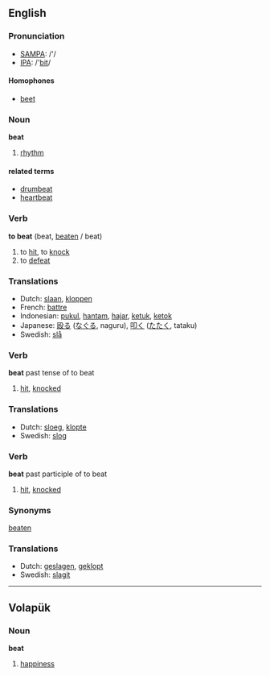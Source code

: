==English==
=== Pronunciation ===
*[[w:SAMPA|SAMPA]]: /'/
*[[w:IPA|IPA]]: /'[[bit]]/

====Homophones====
*[[beet]]

===Noun===
'''beat'''
#[[rhythm]]
====related terms====
*[[drumbeat]]
*[[heartbeat]]

=== Verb ===

'''to beat''' (beat, [[beaten]] / beat)

# to [[hit]], to [[knock]]
# to [[defeat]]

=== Translations ===
*Dutch: [[slaan]], [[kloppen]]
*French: [[battre]]
*Indonesian: [[pukul]], [[hantam]], [[hajar]], [[ketuk]], [[ketok]]
*Japanese: [[殴る]] ([[なぐる]], naguru), [[叩く]] ([[たたく]], tataku)
*Swedish: [[slå]]

=== Verb ===

'''beat''' past tense of to beat

# [[hit]], [[knocked]] 


=== Translations ===
*Dutch: [[sloeg]], [[klopte]]
*Swedish: [[slog]]

=== Verb ===

'''beat''' past participle of to beat

# [[hit]], [[knocked]] 


=== Synonyms ===

[[beaten]]

=== Translations ===
*Dutch: [[geslagen]], [[geklopt]]
*Swedish: [[slagit]]
----

== Volapük ==

=== Noun ===

'''beat'''

# [[happiness]]